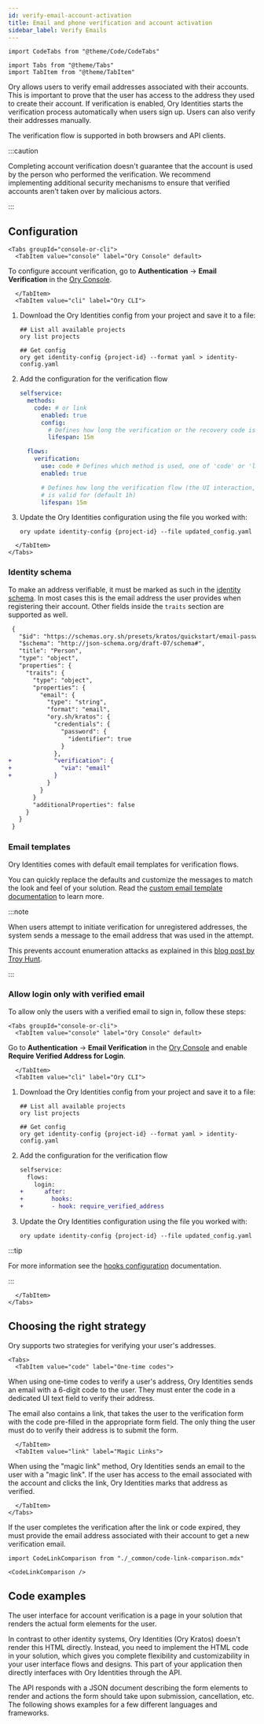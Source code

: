 ```yaml
---
id: verify-email-account-activation
title: Email and phone verification and account activation
sidebar_label: Verify Emails
---
```


```mdx-code-block
import CodeTabs from "@theme/Code/CodeTabs"

import Tabs from "@theme/Tabs"
import TabItem from "@theme/TabItem"
```

Ory allows users to verify email addresses associated with their accounts. This is important to prove that the user has access to
the address they used to create their account. If verification is enabled, Ory Identities starts the verification process
automatically when users sign up. Users can also verify their addresses manually.

The verification flow is supported in both browsers and API clients.

:::caution

Completing account verification doesn't guarantee that the account is used by the person who performed the verification. We
recommend implementing additional security mechanisms to ensure that verified accounts aren't taken over by malicious actors.

:::

## Configuration

```mdx-code-block
<Tabs groupId="console-or-cli">
  <TabItem value="console" label="Ory Console" default>
```

To configure account verification, go to **Authentication** → **Email Verification** in the
[Ory Console](https://console.ory.sh/projects/current/verification).

```mdx-code-block
  </TabItem>
  <TabItem value="cli" label="Ory CLI">
```

1. Download the Ory Identities config from your project and save it to a file:

   ```shell
   ## List all available projects
   ory list projects

   ## Get config
   ory get identity-config {project-id} --format yaml > identity-config.yaml
   ```

2. Add the configuration for the verification flow

   ```yaml title="config.yml"
   selfservice:
     methods:
       code: # or link
         enabled: true
         config:
           # Defines how long the verification or the recovery code is valid for (default 1h)
           lifespan: 15m

     flows:
       verification:
         use: code # Defines which method is used, one of 'code' or 'link'.
         enabled: true

         # Defines how long the verification flow (the UI interaction, not the link!)
         # is valid for (default 1h)
         lifespan: 15m
   ```

3. Update the Ory Identities configuration using the file you worked with:

   ```shell
   ory update identity-config {project-id} --file updated_config.yaml
   ```

```mdx-code-block
  </TabItem>
</Tabs>
```

### Identity schema

To make an address verifiable, it must be marked as such in the
[identity schema](../../manage-identities/15_customize-identity-schema.mdx). In most cases this is the email address the user
provides when registering their account. Other fields inside the `traits` section are supported as well.

```diff title="identity-schema.json"
 {
   "$id": "https://schemas.ory.sh/presets/kratos/quickstart/email-password/identity.schema.json",
   "$schema": "http://json-schema.org/draft-07/schema#",
   "title": "Person",
   "type": "object",
   "properties": {
     "traits": {
       "type": "object",
       "properties": {
         "email": {
           "type": "string",
           "format": "email",
           "ory.sh/kratos": {
             "credentials": {
               "password": {
                 "identifier": true
               }
             },
+            "verification": {
+              "via": "email"
+            }
           }
         }
       }
       "additionalProperties": false
     }
   }
 }
```

### Email templates

Ory Identities comes with default email templates for verification flows.

You can quickly replace the defaults and customize the messages to match the look and feel of your solution. Read the
[custom email template documentation](../../emails-sms/05_custom-email-templates.mdx) to learn more.

:::note

When users attempt to initiate verification for unregistered addresses, the system sends a message to the email address that was
used in the attempt.

This prevents account enumeration attacks as explained in this
[blog post by Troy Hunt](https://www.troyhunt.com/website-enumeration-insanity-how-our-personal-data-is-leaked/).

:::

### Allow login only with verified email

To allow only the users with a verified email to sign in, follow these steps:

```mdx-code-block
<Tabs groupId="console-or-cli">
  <TabItem value="console" label="Ory Console" default>
```

Go to **Authentication** → **Email Verification** in the [Ory Console](https://console.ory.sh/projects/current/verification) and
enable **Require Verified Address for Login**.

```mdx-code-block
  </TabItem>
  <TabItem value="cli" label="Ory CLI">
```

1. Download the Ory Identities config from your project and save it to a file:

   ```shell
   ## List all available projects
   ory list projects

   ## Get config
   ory get identity-config {project-id} --format yaml > identity-config.yaml
   ```

2. Add the configuration for the verification flow

   ```diff
   selfservice:
     flows:
       login:
   +      after:
   +        hooks:
   +        - hook: require_verified_address
   ```

3. Update the Ory Identities configuration using the file you worked with:

   ```shell
   ory update identity-config {project-id} --file updated_config.yaml
   ```

:::tip

For more information see the [hooks configuration](../../hooks/01_configure-hooks.mdx) documentation.

:::

```mdx-code-block
  </TabItem>
</Tabs>
```

## Choosing the right strategy

Ory supports two strategies for verifying your user's addresses.

```mdx-code-block
<Tabs>
  <TabItem value="code" label="One-time codes">
```

When using one-time codes to verify a user's address, Ory Identities sends an email with a 6-digit code to the user. They must
enter the code in a dedicated UI text field to verify their address.

The email also contains a link, that takes the user to the verification form with the code pre-filled in the appropriate form
field. The only thing the user must do to verify their address is to submit the form.

```mdx-code-block
  </TabItem>
  <TabItem value="link" label="Magic Links">
```

When using the "magic link" method, Ory Identities sends an email to the user with a "magic link". If the user has access to the
email associated with the account and clicks the link, Ory Identities marks that address as verified.

```mdx-code-block
  </TabItem>
</Tabs>
```

If the user completes the verification after the link or code expired, they must provide the email address associated with their
account to get a new verification email.

```mdx-code-block
import CodeLinkComparison from "./_common/code-link-comparison.mdx"

<CodeLinkComparison />
```

## Code examples

The user interface for account verification is a page in your solution that renders the actual form elements for the user.

In contrast to other identity systems, Ory Identities (Ory Kratos) doesn't render this HTML directly. Instead, you need to
implement the HTML code in your solution, which gives you complete flexibility and customizability in your user interface flows
and designs. This part of your application then directly interfaces with Ory Identities through the API.

The API responds with a JSON document describing the form elements to render and actions the form should take upon submission,
cancellation, etc. The following shows examples for a few different languages and frameworks.

<RenderFlow flow="verification" />
